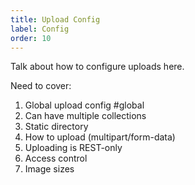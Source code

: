 ```yaml
---
title: Upload Config
label: Config
order: 10
---
```


Talk about how to configure uploads here.

Need to cover:

1. Global upload config #global
1. Can have multiple collections
1. Static directory
1. How to upload (multipart/form-data)
1. Uploading is REST-only
1. Access control
1. Image sizes
